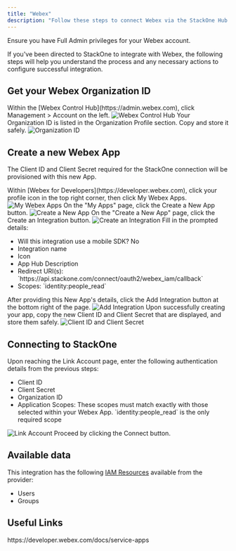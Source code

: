 ```yaml
---
title: "Webex"
description: "Follow these steps to connect Webex via the StackOne Hub successfully."
---
```



<Warning>
  Ensure you have Full Admin privileges for your Webex account.
</Warning>

If you've been directed to StackOne to integrate with Webex, the following steps will help you understand the process and any necessary actions to configure successful integration.

## Get your Webex Organization ID

<Steps>
  <Step title="Log in to Webex Control Hub">
    Within the [Webex Control Hub](https://admin.webex.com), click Management > Account on the left.
    <Frame>
      <img className='rounded-md' style={{ margin: '0 auto', border: '1px solid #efefef' }} alt="Webex Control Hub" src="/images/webex/image1.png" />
    </Frame>
  </Step>

  <Step title="Copy Organization ID">
    Your Organization ID is listed in the Organization Profile section. Copy and store it safely.
    <Frame>
      <img className='rounded-md' style={{ margin: '0 auto', border: '1px solid #efefef' }} alt="Organization ID" src="/images/webex/image2.png" />
    </Frame>
  </Step>
</Steps>

## Create a new Webex App

The Client ID and Client Secret required for the StackOne connection will be provisioned with this new App.

<Steps>
  <Step title="Log in to Webex for Developers">
    Within [Webex for Developers](https://developer.webex.com), click your profile icon in the top right corner, then click My Webex Apps.
    <Frame>
      <img className='rounded-md' style={{ margin: '0 auto', border: '1px solid #efefef' }} alt="My Webex Apps" src="/images/webex/image3.png" />
    </Frame>
  </Step>

  <Step title="Create a New App">
    On the "My Apps" page, click the Create a New App button.
    <Frame>
      <img className='rounded-md' style={{ margin: '0 auto', border: '1px solid #efefef' }} alt="Create a New App" src="/images/webex/image4.png" />
    </Frame>
  </Step>

  <Step title="Create an Integration">
    On the "Create a New App" page, click the Create an Integration button.
    <Frame>
      <img className='rounded-md' style={{ margin: '0 auto', border: '1px solid #efefef' }} alt="Create an Integration" src="/images/webex/image5.png" />
    </Frame>
  </Step>

  <Step title="Enter App Details">
    Fill in the prompted details:
    <ul>
      <li>Will this integration use a mobile SDK? No</li>
      <li>Integration name</li>
      <li>Icon</li>
      <li>App Hub Description</li>
      <li>Redirect URI(s): `https://api.stackone.com/connect/oauth2/webex_iam/callback`</li>
      <li>Scopes: `identity:people_read`</li>
    </ul>
  </Step>

  <Step title="Add Integration">
    After providing this New App's details, click the Add Integration button at the bottom right of the page.
    <Frame>
      <img className='rounded-md' style={{ margin: '0 auto', border: '1px solid #efefef' }} alt="Add Integration" src="/images/webex/image6.png" />
    </Frame>
  </Step>

  <Step title="Copy Client ID and Client Secret">
    Upon successfully creating your app, copy the new Client ID and Client Secret that are displayed, and store them safely.
    <Frame>
      <img className='rounded-md' style={{ margin: '0 auto', border: '1px solid #efefef' }} alt="Client ID and Client Secret" src="/images/webex/image7.png" />
    </Frame>
  </Step>
</Steps>

## Connecting to StackOne

<Steps>
  <Step title="Enter Authentication Details">
    Upon reaching the Link Account page, enter the following authentication details from the previous steps:
    <ul>
      <li>Client ID</li>
      <li>Client Secret</li>
      <li>Organization ID</li>
      <li>Application Scopes: These scopes must match exactly with those selected within your Webex App. `identity:people_read` is the only required scope</li>
    </ul>
    <Frame>
      <img className='rounded-md' style={{ margin: '0 auto', border: '1px solid #efefef' }} alt="Link Account" src="/images/webex/image8.png" />
    </Frame>
  </Step>

  <Step title="Connect">
    Proceed by clicking the Connect button.
  </Step>
</Steps>

<IntegrationFooter />


## Available data

This integration has the following [IAM Resources](https://docs.stackone.com/reference/iam_list_users) available from the provider:
<ul>
 <li>Users</li>
 <li>Groups</li>
</ul>


## Useful Links
<Card title="API Reference" icon="link" href="https://developer.webex.com/docs/service-apps">
    https://developer.webex.com/docs/service-apps
</Card>

